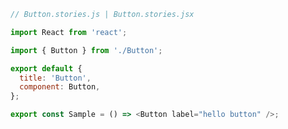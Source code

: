 ```js
// Button.stories.js | Button.stories.jsx

import React from 'react';

import { Button } from './Button';

export default {
  title: 'Button',
  component: Button,
};

export const Sample = () => <Button label="hello button" />;
```